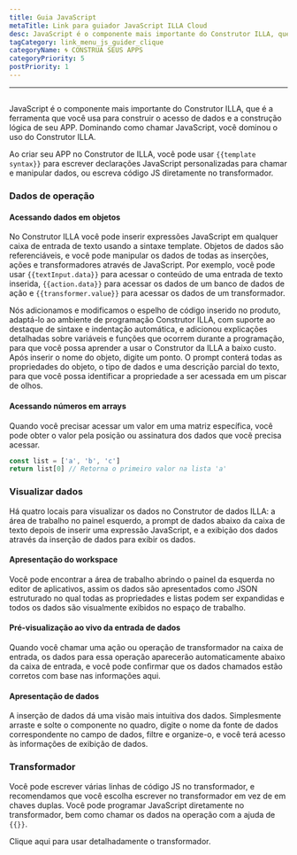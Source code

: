 ```yaml
---
title: Guia JavaScript
metaTitle: Link para guiador JavaScript ILLA Cloud
desc: JavaScript é o componente mais importante do Construtor ILLA, que é a ferramenta que você usa para construir o acesso aos dados e a construção lógica do seu aplicativo
tagCategory: link_menu_js_guider_clique
categoryName: 🌀 CONSTRUA SEUS APPS
categoryPriority: 5
postPriority: 1
---
```


* * *

## <h2 hidden>JavaScript Guider</h2>

JavaScript é o componente mais importante do Construtor ILLA, que é a ferramenta que você usa para construir o acesso de dados e a construção lógica de seu APP. Dominando como chamar JavaScript, você dominou o uso do Construtor ILLA.

Ao criar seu APP no Construtor de ILLA, você pode usar `{{template syntax}}` para escrever declarações JavaScript personalizadas para chamar e manipular dados, ou escreva código JS diretamente no transformador.

### Dados de operação

#### Acessando dados em objetos

No Construtor ILLA você pode inserir expressões JavaScript em qualquer caixa de entrada de texto usando a sintaxe template. Objetos de dados são referenciáveis, e você pode manipular os dados de todas as inserções, ações e transformadores através de JavaScript. Por exemplo, você pode usar `{{textInput.data}}` para acessar o conteúdo de uma entrada de texto inserida, `{{action.data}}` para acessar os dados de um banco de dados de ação e `{{transformer.value}}` para acessar os dados de um transformador.

Nós adicionamos e modificamos o espelho de código inserido no produto, adaptá-lo ao ambiente de programação Construtor ILLA, com suporte ao destaque de sintaxe e indentação automática, e adicionou explicações detalhadas sobre variáveis e funções que ocorrem durante a programação, para que você possa aprender a usar o Construtor da ILLA a baixo custo. Após inserir o nome do objeto, digite um ponto. O prompt conterá todas as propriedades do objeto, o tipo de dados e uma descrição parcial do texto, para que você possa identificar a propriedade a ser acessada em um piscar de olhos.

#### Acessando números em arrays

Quando você precisar acessar um valor em uma matriz específica, você pode obter o valor pela posição ou assinatura dos dados que você precisa acessar.

```javascript
const list = ['a', 'b', 'c']
return list[0] // Retorna o primeiro valor na lista 'a'
```

### Visualizar dados

Há quatro locais para visualizar os dados no Construtor de dados ILLA: a área de trabalho no painel esquerdo, a prompt de dados abaixo da caixa de texto depois de inserir uma expressão JavaScript, e a exibição dos dados através da inserção de dados para exibir os dados.

#### Apresentação do workspace

Você pode encontrar a área de trabalho abrindo o painel da esquerda no editor de aplicativos, assim os dados são apresentados como JSON estruturado no qual todas as propriedades e listas podem ser expandidas e todos os dados são visualmente exibidos no espaço de trabalho.

[//]: # "[图片]"

#### Pré-visualização ao vivo da entrada de dados

Quando você chamar uma ação ou operação de transformador na caixa de entrada, os dados para essa operação aparecerão automaticamente abaixo da caixa de entrada, e você pode confirmar que os dados chamados estão corretos com base nas informações aqui.

[//]: # "[图片]"

#### Apresentação de dados

A inserção de dados dá uma visão mais intuitiva dos dados. Simplesmente arraste e solte o componente no quadro, digite o nome da fonte de dados correspondente no campo de dados, filtre e organize-o, e você terá acesso às informações de exibição de dados.

[//]: # "[图片]"

### Transformador

Você pode escrever várias linhas de código JS no transformador, e recomendamos que você escolha escrever no transformador em vez de em chaves duplas. Você pode programar JavaScript diretamente no transformador, bem como chamar os dados na operação com a ajuda de `{{}}`.

Clique aqui para usar detalhadamente o transformador.

